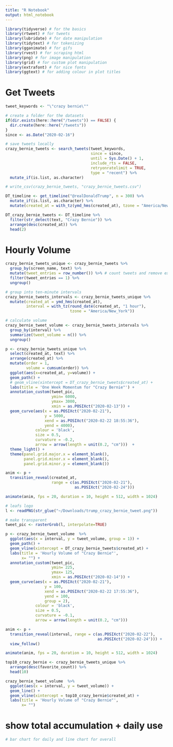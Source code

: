 ```yaml
---
title: "R Notebook"
output: html_notebook
---
```

```r
library(tidyverse) # for the basics
library(rtweet) # for tweets
library(lubridate) # for date manipulation
library(tidytext) # for tokenizing
library(gganimate) # for gifs
library(rvest) # for scraping html
library(png) # for image manipulation
library(grid) # for custom plot manipulation
library(extrafont) # for nice fonts
library(ggtext) # for adding colour in plot titles
```

# Get Tweets

```r
tweet_keywords <- "\"crazy bernie\""

# create a folder for the datasets
if(dir.exists(here::here("/tweets")) == FALSE) {
  dir.create(here::here("/tweets"))
}
since <- as.Date("2020-02-16")

# save tweets locally
crazy_bernie_tweets <- search_tweets(tweet_keywords,
                                     since = since,
                                     until = Sys.Date() + 1,
                                     include_rts = FALSE,
                                     retryonratelimit = TRUE,
                                     type = "recent") %>%
  mutate_if(is.list, as.character) 

# write_csv(crazy_bernie_tweets, "crazy_bernie_tweets.csv")
```

```r
DT_timeline <- get_timeline("@realDonaldTrump", n = 300) %>%
  mutate_if(is.list, as.character) %>%
  mutate(created_at = with_tz(ymd_hms(created_at), tzone = "America/New_York"))

DT_crazy_bernie_tweets <- DT_timeline %>%
  filter(str_detect(text, "Crazy Bernie")) %>%
  arrange(desc(created_at)) %>%
  head(2)
```

# Hourly Volume

```r
crazy_bernie_tweets_unique <- crazy_bernie_tweets %>%
  group_by(screen_name, text) %>% 
  mutate(tweet_entries = row_number()) %>% # count tweets and remove extra entries
  filter(tweet_entries == 1) %>%
  ungroup()
```

```r
# group into ten-minute intervals
crazy_bernie_tweets_intervals <- crazy_bernie_tweets_unique %>%
  mutate(created_at = ymd_hms(created_at),
         interval = with_tz(round_date(created_at, "1 hour"), 
                            tzone = "America/New_York"))
```

```r
# calculate volume
crazy_bernie_tweet_volume <- crazy_bernie_tweets_intervals %>% 
  group_by(interval) %>%
  summarize(tweet_volume = n()) %>%
  ungroup()
```

```r
p <- crazy_bernie_tweets_unique %>%
  select(created_at, text) %>%
  arrange(created_at) %>%
  mutate(order = 1,
         volume = cumsum(order)) %>%
  ggplot(aes(x=created_at, y=volume)) +
  geom_path() +
  # geom_vline(xintercept = DT_crazy_bernie_tweets$created_at) +
  labs(title = 'One Week Momentum for "Crazy Bernie"') +
  annotation_custom(tweet_pic, 
                    ymin= 6000, 
                    ymax= 3000,
                    xmin = as.POSIXct("2020-02-13")) +
  geom_curve(aes(x = as.POSIXct("2020-02-21"), 
                 y = 5000, 
                 xend = as.POSIXct("2020-02-22 18:55:36"), 
                 yend = 4000), 
             colour = 'black', 
             size = 0.5, 
             curvature = -0.2,
             arrow = arrow(length = unit(0.2, "cm")))  +
  theme_light() +
  theme(panel.grid.major.x = element_blank(),
        panel.grid.minor.x = element_blank(),
        panel.grid.minor.y = element_blank())

anim <- p +
  transition_reveal(created_at, 
                    range = c(as.POSIXct("2020-02-21"),
                              as.POSIXct("2020-02-24"))) 

animate(anim, fps = 20, duration = 10, height = 512, width = 1024)
``` 

```r
# leafs logo
l <- readPNG(str_glue("~/Downloads/trump_crazy_bernie_tweet.png"))

# make transparent
tweet_pic <- rasterGrob(l, interpolate=TRUE)
```

```r
p <- crazy_bernie_tweet_volume  %>%
  ggplot(aes(x = interval, y = tweet_volume, group = 1)) +
  geom_path() +
  geom_vline(xintercept = DT_crazy_bernie_tweets$created_at) +
  labs(title = 'Hourly Volume of "Crazy Bernie"', 
       x= "") +
  annotation_custom(tweet_pic,
                    ymin= 225,
                    ymax= 125,
                    xmin = as.POSIXct("2020-02-14")) +
  geom_curve(aes(x = as.POSIXct("2020-02-21"),
                 y = 100,
                 xend = as.POSIXct("2020-02-22 17:55:36"),
                 yend = 100,
                 group = 2),
             colour = 'black',
             size = 0.5,
             curvature = -0.1,
             arrow = arrow(length = unit(0.2, "cm")))

anim <- p +
  transition_reveal(interval, range = c(as.POSIXct("2020-02-22"),
                                        as.POSIXct("2020-02-24"))) +
  view_follow() 

animate(anim, fps = 20, duration = 10, height = 512, width = 1024)
```

```r
top10_crazy_bernie <- crazy_bernie_tweets_unique %>%
  arrange(desc(favorite_count)) %>%
  head(10)

crazy_bernie_tweet_volume  %>%
  ggplot(aes(x = interval, y = tweet_volume)) +
  geom_line() +
  geom_vline(xintercept = top10_crazy_bernie$created_at) +
  labs(title = 'Hourly Volume of "Crazy Bernie"',
       x= "")
```

# show total accumulation + daily use

```r
# bar chart for daily and line chart for overall
```



